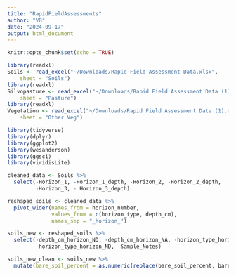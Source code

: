 ```yaml
---
title: "RapidFieldAssessments"
author: "VB"
date: "2024-09-17"
output: html_document
---
```


```r
knitr::opts_chunk$set(echo = TRUE)
```

```r
library(readxl)
Soils <- read_excel("~/Downloads/Rapid Field Assessment Data.xlsx", 
    sheet = "Soils")
library(readxl)
Silvopasture <- read_excel("~/Downloads/Rapid Field Assessment Data (1).xlsx", 
    sheet = "Pasture")
library(readxl)
Vegetation <- read_excel("~/Downloads/Rapid Field Assessment Data (1).xlsx", 
    sheet = "Other Veg")
```


```r
library(tidyverse)
library(dplyr)
library(ggplot2)
library(wesanderson)
library(ggsci)
library(viridisLite)
```

```r
cleaned_data <- Soils %>%
  select(-Horizon_1, -Horizon_1_depth, -Horizon_2, -Horizon_2_depth, 
         -Horizon_3, - Horizon_3_depth)

reshaped_soils <- cleaned_data %>%
  pivot_wider(names_from = horizon_number, 
              values_from = c(horizon_type, depth_cm),
              names_sep = "_horizon_")

soils_new <- reshaped_soils %>% 
  select(-depth_cm_horizon_ND, -depth_cm_horizon_NA, -horizon_type_horizon_NA, 
         -horizon_type_horizon_ND, -Sample_Notes)

soils_new_clean <- soils_new %>% 
  mutate(bare_soil_percent = as.numeric(replace(bare_soil_percent, bare_soil_percent == "ND", NA)))
```


